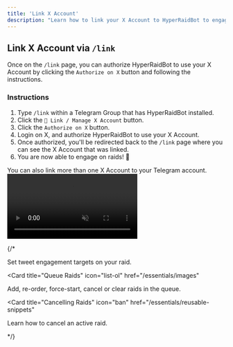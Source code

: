 ```yaml
---
title: 'Link X Account'
description: "Learn how to link your X Account to HyperRaidBot to engage on raids and more."
---
```


## Link X Account via `/link`
Once on the `/link` page, you can authorize HyperRaidBot to use your X Account by clicking the `Authorize on X` button and following the instructions.

### Instructions

1. Type `/link` within a Telegram Group that has HyperRaidBot installed.
2. Click the `🔗 Link / Manage X Account` button.
3. Click the `Authorize on X` button.
4. Login on X, and authorize HyperRaidBot to use your X Account.
5. Once authorized, you'll be redirected back to the `/link` page where you can see the X Account that was linked.
6. You are now able to engage on raids! 🎉

<Info>
You can also link more than one X Account to your Telegram account.
</Info>

<Frame>
  <video
  autoPlay
  muted
  loop
  playsInline
  className="w-full"
  src="https://mintlify-videos.s3.eu-central-1.amazonaws.com/LinkXAccount.mp4"
></video>
</Frame>


{/* <CardGroup>

<Card title="Setting Targets" icon="bullseye-arrow" href="/essentials/markdown">
  Set tweet engagement targets on your raid.
</Card>

<Card
  title="Queue Raids"
  icon="list-ol"
  href="/essentials/images"
>
  Add, re-order, force-start, cancel or clear raids in the queue.
</Card>

<Card
  title="Cancelling Raids"
  icon="ban"
  href="/essentials/reusable-snippets"
>
  Learn how to cancel an active raid.
</Card>

</CardGroup> */}